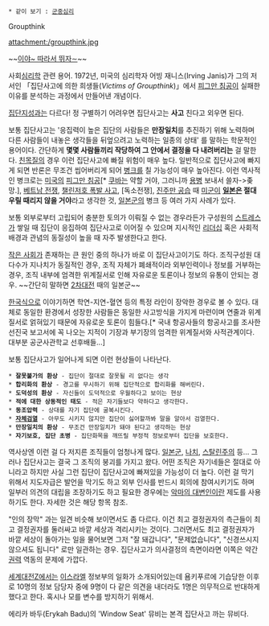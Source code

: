  * 같이 보기 : [[군중심리]]

Groupthink

attachment:/groupthink.jpg

~~[[레밍즈|이야~ 따라서 뛰자∼]]~~

사회[[심리학]] 관련 용어. 1972년, 미국의 심리학자 어빙 재니스(Irving Janis)가 그의 저서인 「집단사고에 의한 희생들(''Victims of Groupthink'')」에서 [[피그만 침공]]이 실패한 이유를 분석하는 과정에서 만들어낸 개념이다.

[[집단지성]]과는 다르다! 정 구별하기 어려우면 집단사고는 '''사고''' 친다고 외우면 된다.

보통 집단사고는 '응집력이 높은 집단의 사람들은 '''만장일치'''를 추진하기 위해 노력하며 다른 사람들이 내놓은 생각들을 뒤엎으려고 노력하는 일종의 상태' 를 말하는 학문적인 용어이다. 간단하게 '''몇몇 사람들끼리 작당하여 그 안에서 결정을 다 내려버리는''' 걸 말한다. [[친목질]]의 경우 이런 집단사고에 빠질 위험이 매우 높다. 일반적으로 집단사고에 빠지게 되면 반론은 무조건 씹어버리게 되어 [[병크]]를 칠 가능성이 매우 높아진다. 이런 역사적인 병크로는 [[미국]]의 [[피그만 침공]][* [[쿠바]]는 약할 거야, 그러니까 [[용병]] 보내서 쓸자->좆망.], [[베트남 전쟁]], [[챌린저호|챌린저호 폭발 사고]], [독소전쟁], [[진주만 공습]] 때 [[미군]]이 '''[[일본]]은 절대 우릴 때리지 않을 거야'''라고 생각한 것, [[일본군]]의 병크 등 여러 가지 사례가 있다.

보통 외부로부터 고립되어 충분한 토의가 이뤄질 수 없는 경우라든가 구성원의 [[스트레스]]가 쌓일 때 집단이 응집하여 집단사고로 이어질 수 있으며 지시적인 [[리더십]] 혹은 사회적 배경과 관념의 동질성이 높을 때 자주 발생한다고 한다.

[[작은 사회]]가 존재하는 큰 원인 중의 하나가 바로 이 집단사고이기도 하다. 조직구성원 대다수가 지나치가 동질적인 경우, 조직 자체가 폐쇄적이라 외부인력이나 정보를 거부하는 경우, 조직 내부에 엄격한 위계질서로 인해 자유로운 토론이나 정보의 유통이 안되는 경우. ~~간단히 말하면 [[제2차 세계대전|2차대전]] 때의 일본군~~

[[한국]]식으로 이야기하면 학연-지연-혈연 등의 특정 라인이 장악한 경우로 볼 수 있다. 대체로 동일한 환경에서 성장한 사람들은 동일한 사고방식을 가지게 마련이며 연줄과 위계질서로 얽혀있기 때문에 자유로운 토론이 힘들다.[* 국내 항공사들의 항공사고를 조사한 선진국 보고서에 꼭 나오는 지적이 기장과 부기장의 엄격한 위계질서와 사적관계이다. 대부분 공군사관학교 선후배들...]

보통 집단사고가 일어나게 되면 이런 현상들이 나타난다.

 * '''잘못불가의 환상''' - 집단이 절대로 잘못될 리 없다는 생각
 * '''합리화의 환상''' - 경고를 무시하기 위해 집단적으로 합리화를 해버린다.
 * '''도덕성의 환상''' - 자신들이 도덕적으로 우월하다고 보이는 현상
 * '''적에 대한 상동적인 태도''' - 적은 자기들보다 약하다고 생각한다.
 * '''동조압력''' - 상대를 자기 집단에 굴복시킨다.
 * '''[[검열#s-2|자체검열]]''' - 아무도 시키지 않지만 집단이 싫어할까봐 말을 알아서 검열한다.
 * '''만장일치의 환상''' - 무조건 만장일치가 돼야 된다고 생각하는 현상
 * '''자기보호, 집단 초병''' - 집단화목을 깨뜨릴 부정적 정보로부터 집단을 보호한다.

역사상엔 이런 걸 다 저지른 조직들이 엄청나게 많다. [[일본군]], [[나치]], [[스탈린주의]] 등... 그러나 집단사고는 결국 그 조직의 붕괴를 가지고 왔다. 어떤 조직은 자기네들은 절대로 아니라고 하지만 사실 그런 집단이 집단사고에 빠져있을 가능성이 더 높다. 이런 걸 막기 위해서 지도자급은 발언을 막기도 하고 외부 인사를 반드시 회의에 참여시키기도 하며 일부러 의견의 대립을 조장하기도 하고 필요한 경우에는 [[악마의 대변인]]이란 제도를 사용하기도 한다. 자세한 것은 해당 항목 참조.

"인의 장막" 과는 일견 비슷해 보이면서도 좀 다르다. 이건 최고 결정권자의 측근들이 최고 결정권자를 둘러싸고 바깥 세상과 격리시키는 것이다. 그러면서도 최고 결정권자가 바깥 세상이 돌아가는 일을 물어보면 그저 "잘 돼갑니다", "문제없습니다", "신경쓰시지 않으셔도 됩니다" 로만 일관하는 경우. 집단사고가 의사결정의 측면이라면 이쪽은 약간 [[권력]] 역동의 문제에 가깝다.

[[세계대전Z]]에서는 [[이스라엘]] 정보부의 일화가 소개되어있는데 욤키푸르에 기습당한 이후로 10명의 정보 담당자 중에 9명이 다 같은 의견을 내더라도 1명은 의무적으로 반대하게 했다고 한다. 혹시나 모를 변수를 방지하기 위해서.

에리카 바두(Erykah Badu)의 'Window Seat' 뮤비는 본격 집단사고 까는 뮤비다.
